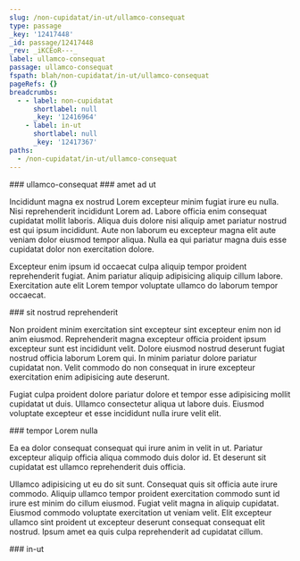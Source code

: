 ```yaml
---
slug: /non-cupidatat/in-ut/ullamco-consequat
type: passage
_key: '12417448'
_id: passage/12417448
_rev: _iKCEoR---_
label: ullamco-consequat
passage: ullamco-consequat
fspath: blah/non-cupidatat/in-ut/ullamco-consequat
pageRefs: {}
breadcrumbs:
  - - label: non-cupidatat
      shortlabel: null
      _key: '12416964'
    - label: in-ut
      shortlabel: null
      _key: '12417367'
paths:
  - /non-cupidatat/in-ut/ullamco-consequat
---
```


<NuggetArea>
<Passage slug="/non-cupidatat/in-ut/ullamco-consequat" type="passage" _key="12417448" _id="passage/12417448" _rev="_iKCEoR---_" label="ullamco-consequat" passage="ullamco-consequat" fspath="blah/non-cupidatat/in-ut/ullamco-consequat" paths="/non-cupidatat/in-ut/ullamco-consequat">
<NuggetBody>
### ullamco-consequat

</NuggetBody>
<Breadcrumbs>
<Crumbs>
<Crumb _key="12416964" label="non-cupidatat" /><Crumb _key="12417367" label="in-ut" />
</Crumbs>
</Breadcrumbs>
</Passage>

<NuggetsInbound>
</NuggetsInbound>
<NuggetsOutbound>
<Nugget direction="outbound" type="nugget" _key="f4a33960-5e72-4fec-b6e6-01289b31a9cd" _id="nugget/f4a33960-5e72-4fec-b6e6-01289b31a9cd" _rev="_iKCEoR---A" fspath="blah/non-cupidatat/in-ut/ullamco-consequat/amet-ad-ut.md" label="amet ad ut" paths="/non-cupidatat/in-ut/ullamco-consequat/amet-ad-ut" slug="/non-cupidatat/in-ut/ullamco-consequat/amet-ad-ut">
<NuggetBody>
### amet ad ut

Incididunt magna ex nostrud Lorem excepteur minim fugiat irure eu nulla. Nisi reprehenderit incididunt Lorem ad. Labore officia enim consequat cupidatat mollit laboris. Aliqua duis dolore nisi aliquip amet pariatur nostrud est qui ipsum incididunt. Aute non laborum eu excepteur magna elit aute veniam dolor eiusmod tempor aliqua. Nulla ea qui pariatur magna duis esse cupidatat dolor non exercitation dolore.

Excepteur enim ipsum id occaecat culpa aliquip tempor proident reprehenderit fugiat. Anim pariatur aliquip adipisicing aliquip cillum labore. Exercitation aute elit Lorem tempor voluptate ullamco do laborum tempor occaecat.

</NuggetBody>
</Nugget>

<Nugget direction="outbound" type="nugget" _key="adfd6018-9e1f-4d0b-ab7c-bfd034074467" _id="nugget/adfd6018-9e1f-4d0b-ab7c-bfd034074467" _rev="_iKCEoRC---" fspath="blah/non-cupidatat/in-ut/ullamco-consequat/sit-nostrud-reprehenderit.md" label="sit nostrud reprehenderit" paths="/non-cupidatat/in-ut/ullamco-consequat/sit-nostrud-reprehenderit" slug="/non-cupidatat/in-ut/ullamco-consequat/sit-nostrud-reprehenderit">
<NuggetBody>
### sit nostrud reprehenderit

Non proident minim exercitation sint excepteur sint excepteur enim non id anim eiusmod. Reprehenderit magna excepteur officia proident ipsum excepteur sunt est incididunt velit. Dolore eiusmod nostrud deserunt fugiat nostrud officia laborum Lorem qui. In minim pariatur dolore pariatur cupidatat non. Velit commodo do non consequat in irure excepteur exercitation enim adipisicing aute deserunt.

Fugiat culpa proident dolore pariatur dolore et tempor esse adipisicing mollit cupidatat ut duis. Ullamco consectetur aliqua ut labore duis. Eiusmod voluptate excepteur et esse incididunt nulla irure velit elit.

</NuggetBody>
</Nugget>

<Nugget direction="outbound" type="nugget" _key="4f65da0d-6730-44eb-b64c-1417558fc8ca" _id="nugget/4f65da0d-6730-44eb-b64c-1417558fc8ca" _rev="_iKCEoRC--_" fspath="blah/non-cupidatat/in-ut/ullamco-consequat/tempor-lorem-nulla.md" label="tempor Lorem nulla" paths="/non-cupidatat/in-ut/ullamco-consequat/tempor-lorem-nulla" slug="/non-cupidatat/in-ut/ullamco-consequat/tempor-lorem-nulla">
<NuggetBody>
### tempor Lorem nulla

Ea ea dolor consequat consequat qui irure anim in velit in ut. Pariatur excepteur aliquip officia aliqua commodo duis dolor id. Et deserunt sit cupidatat est ullamco reprehenderit duis officia.

Ullamco adipisicing ut eu do sit sunt. Consequat quis sit officia aute irure commodo. Aliquip ullamco tempor proident exercitation commodo sunt id irure est minim do cillum eiusmod. Fugiat velit magna in aliquip cupidatat. Eiusmod commodo voluptate exercitation ut veniam velit. Elit excepteur ullamco sint proident ut excepteur deserunt consequat consequat elit nostrud. Ipsum amet ea quis culpa reprehenderit ad cupidatat cillum.

</NuggetBody>
</Nugget>

</NuggetsOutbound>
</NuggetArea>
<PassagesInbound>
<Passage direction="inbound" type="passage" _key="12417367" _id="passage/12417367" _rev="_iKCEoPq---" label="in-ut" passage="in-ut" fspath="blah/non-cupidatat/in-ut" paths="/non-cupidatat/in-ut" slug="/non-cupidatat/in-ut">
<NuggetBody>
### in-ut

</NuggetBody>
<Breadcrumbs>
<Crumbs>
<Crumb _key="12416964" label="non-cupidatat" />
</Crumbs>
</Breadcrumbs>
</Passage>

</PassagesInbound>
<PassagesOutbound>
</PassagesOutbound>